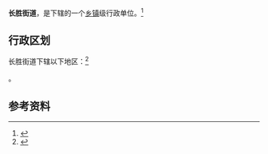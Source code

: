 {{中国乡级行政区|64/02/02/001/000}}

'''长胜街道'''，是{{PRC admin/fullname|64/02/02/001/000|3}}下辖的一个[[乡镇|乡镇]]级行政单位。<ref>{{PRC admin/ref sgc|{{PRC admin/parent|64/02/02/001/000}}}}</ref>

== 行政区划 ==

长胜街道下辖以下地区：<ref>{{PRC admin/ref sgc|64/02/02/001/000}}</ref>

{{PRC admin/children|64/02/02/001/000}}。

== 参考资料 ==

{{reflist}}

{{行政区划小作品}}
{{PRC admin/navcat|64/02/02/001/000}}